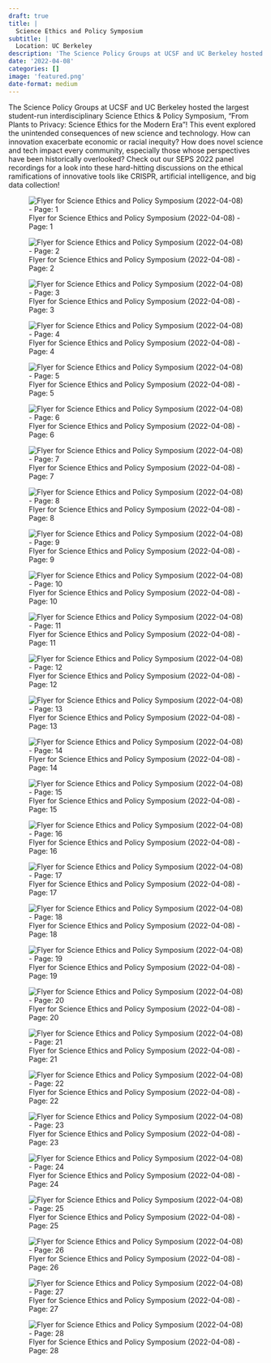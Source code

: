```yaml
---
draft: true 
title: |
  Science Ethics and Policy Symposium
subtitle: |
  Location: UC Berkeley
description: 'The Science Policy Groups at UCSF and UC Berkeley hosted the largest student-run interdisciplinary Science Ethics & Policy Symposium, "From Plants to Privacy: Science Ethics for the Modern Era"! This event explored the unintended consequences of new science and technology.'
date: '2022-04-08'
categories: []
image: 'featured.png'
date-format: medium 
---
```



The Science Policy Groups at UCSF and UC Berkeley hosted the largest student-run interdisciplinary Science Ethics & Policy Symposium, "From Plants to Privacy: Science Ethics for the Modern Era"! This event explored the unintended consequences of new science and technology. How can innovation exacerbate economic or racial inequity? How does novel science and tech impact every community, especially those whose perspectives have been historically overlooked? Check out our SEPS 2022 panel recordings for a look into these hard-hitting discussions on the ethical ramifications of innovative tools like CRISPR, artificial intelligence, and big data collection!

![Flyer for Science Ethics and Policy Symposium (2022-04-08) - Page: 1](featured.png){.lightbox group=‘science-ethics-and-policy-symposium’}

![Flyer for Science Ethics and Policy Symposium (2022-04-08) - Page: 2](featured-2.png){.lightbox group=‘science-ethics-and-policy-symposium’}

![Flyer for Science Ethics and Policy Symposium (2022-04-08) - Page: 3](featured-3.png){.lightbox group=‘science-ethics-and-policy-symposium’}

![Flyer for Science Ethics and Policy Symposium (2022-04-08) - Page: 4](featured-4.png){.lightbox group=‘science-ethics-and-policy-symposium’}

![Flyer for Science Ethics and Policy Symposium (2022-04-08) - Page: 5](featured-5.png){.lightbox group=‘science-ethics-and-policy-symposium’}

![Flyer for Science Ethics and Policy Symposium (2022-04-08) - Page: 6](featured-6.png){.lightbox group=‘science-ethics-and-policy-symposium’}

![Flyer for Science Ethics and Policy Symposium (2022-04-08) - Page: 7](featured-7.png){.lightbox group=‘science-ethics-and-policy-symposium’}

![Flyer for Science Ethics and Policy Symposium (2022-04-08) - Page: 8](featured-8.png){.lightbox group=‘science-ethics-and-policy-symposium’}

![Flyer for Science Ethics and Policy Symposium (2022-04-08) - Page: 9](featured-9.png){.lightbox group=‘science-ethics-and-policy-symposium’}

![Flyer for Science Ethics and Policy Symposium (2022-04-08) - Page: 10](featured-10.png){.lightbox group=‘science-ethics-and-policy-symposium’}

![Flyer for Science Ethics and Policy Symposium (2022-04-08) - Page: 11](featured-11.png){.lightbox group=‘science-ethics-and-policy-symposium’}

![Flyer for Science Ethics and Policy Symposium (2022-04-08) - Page: 12](featured-12.png){.lightbox group=‘science-ethics-and-policy-symposium’}

![Flyer for Science Ethics and Policy Symposium (2022-04-08) - Page: 13](featured-13.png){.lightbox group=‘science-ethics-and-policy-symposium’}

![Flyer for Science Ethics and Policy Symposium (2022-04-08) - Page: 14](featured-14.png){.lightbox group=‘science-ethics-and-policy-symposium’}

![Flyer for Science Ethics and Policy Symposium (2022-04-08) - Page: 15](featured-15.png){.lightbox group=‘science-ethics-and-policy-symposium’}

![Flyer for Science Ethics and Policy Symposium (2022-04-08) - Page: 16](featured-16.png){.lightbox group=‘science-ethics-and-policy-symposium’}

![Flyer for Science Ethics and Policy Symposium (2022-04-08) - Page: 17](featured-17.png){.lightbox group=‘science-ethics-and-policy-symposium’}

![Flyer for Science Ethics and Policy Symposium (2022-04-08) - Page: 18](featured-18.png){.lightbox group=‘science-ethics-and-policy-symposium’}

![Flyer for Science Ethics and Policy Symposium (2022-04-08) - Page: 19](featured-19.png){.lightbox group=‘science-ethics-and-policy-symposium’}

![Flyer for Science Ethics and Policy Symposium (2022-04-08) - Page: 20](featured-20.png){.lightbox group=‘science-ethics-and-policy-symposium’}

![Flyer for Science Ethics and Policy Symposium (2022-04-08) - Page: 21](featured-21.png){.lightbox group=‘science-ethics-and-policy-symposium’}

![Flyer for Science Ethics and Policy Symposium (2022-04-08) - Page: 22](featured-22.png){.lightbox group=‘science-ethics-and-policy-symposium’}

![Flyer for Science Ethics and Policy Symposium (2022-04-08) - Page: 23](featured-23.png){.lightbox group=‘science-ethics-and-policy-symposium’}

![Flyer for Science Ethics and Policy Symposium (2022-04-08) - Page: 24](featured-24.png){.lightbox group=‘science-ethics-and-policy-symposium’}

![Flyer for Science Ethics and Policy Symposium (2022-04-08) - Page: 25](featured-25.png){.lightbox group=‘science-ethics-and-policy-symposium’}

![Flyer for Science Ethics and Policy Symposium (2022-04-08) - Page: 26](featured-26.png){.lightbox group=‘science-ethics-and-policy-symposium’}

![Flyer for Science Ethics and Policy Symposium (2022-04-08) - Page: 27](featured-27.png){.lightbox group=‘science-ethics-and-policy-symposium’}

![Flyer for Science Ethics and Policy Symposium (2022-04-08) - Page: 28](featured-28.png){.lightbox group=‘science-ethics-and-policy-symposium’}
